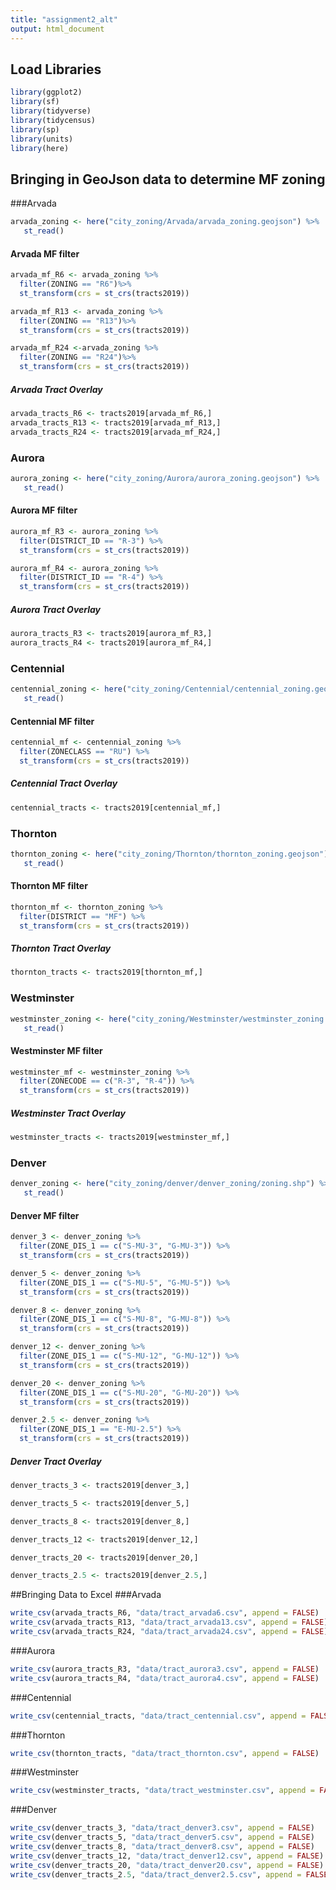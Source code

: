 ```yaml
---
title: "assignment2_alt"
output: html_document
---
```

## Load Libraries
```r
library(ggplot2)
library(sf)
library(tidyverse)
library(tidycensus)
library(sp)
library(units)
library(here)
```

## Bringing in GeoJson data to determine MF zoning

###Arvada
``` r
arvada_zoning <- here("city_zoning/Arvada/arvada_zoning.geojson") %>%
   st_read()

```
#### Arvada MF filter
``` r
arvada_mf_R6 <- arvada_zoning %>%
  filter(ZONING == "R6")%>%
  st_transform(crs = st_crs(tracts2019))

arvada_mf_R13 <- arvada_zoning %>%
  filter(ZONING == "R13")%>%
  st_transform(crs = st_crs(tracts2019))

arvada_mf_R24 <-arvada_zoning %>%
  filter(ZONING == "R24")%>%
  st_transform(crs = st_crs(tracts2019))
```

##### Arvada Tract Overlay
```r
arvada_tracts_R6 <- tracts2019[arvada_mf_R6,]
arvada_tracts_R13 <- tracts2019[arvada_mf_R13,]
arvada_tracts_R24 <- tracts2019[arvada_mf_R24,]
```

### Aurora 
``` r
aurora_zoning <- here("city_zoning/Aurora/aurora_zoning.geojson") %>%
   st_read()

```
#### Aurora MF filter
``` r
aurora_mf_R3 <- aurora_zoning %>%
  filter(DISTRICT_ID == "R-3") %>%
  st_transform(crs = st_crs(tracts2019))

aurora_mf_R4 <- aurora_zoning %>%
  filter(DISTRICT_ID == "R-4") %>%
  st_transform(crs = st_crs(tracts2019))

```

##### Aurora Tract Overlay
```r
aurora_tracts_R3 <- tracts2019[aurora_mf_R3,]
aurora_tracts_R4 <- tracts2019[aurora_mf_R4,]
```

### Centennial 
``` r
centennial_zoning <- here("city_zoning/Centennial/centennial_zoning.geojson") %>%
   st_read()

```
#### Centennial MF filter
``` r
centennial_mf <- centennial_zoning %>%
  filter(ZONECLASS == "RU") %>%
  st_transform(crs = st_crs(tracts2019))
```

##### Centennial Tract Overlay
```r
centennial_tracts <- tracts2019[centennial_mf,]
```

### Thornton 
``` r
thornton_zoning <- here("city_zoning/Thornton/thornton_zoning.geojson") %>%
   st_read()

```
#### Thornton MF filter
``` r
thornton_mf <- thornton_zoning %>%
  filter(DISTRICT == "MF") %>%
  st_transform(crs = st_crs(tracts2019))
```

##### Thornton Tract Overlay
```r
thornton_tracts <- tracts2019[thornton_mf,]
```

### Westminster 
``` r
westminster_zoning <- here("city_zoning/Westminster/westminster_zoning.geojson") %>%
   st_read()

```
#### Westminster MF filter
``` r
westminster_mf <- westminster_zoning %>%
  filter(ZONECODE == c("R-3", "R-4")) %>%
  st_transform(crs = st_crs(tracts2019))
```

##### Westminster Tract Overlay
```r
westminster_tracts <- tracts2019[westminster_mf,]
```

### Denver 
``` r
denver_zoning <- here("city_zoning/denver/denver_zoning/zoning.shp") %>%
   st_read()

```
#### Denver MF filter
``` r
denver_3 <- denver_zoning %>%
  filter(ZONE_DIS_1 == c("S-MU-3", "G-MU-3")) %>%
  st_transform(crs = st_crs(tracts2019))

denver_5 <- denver_zoning %>%
  filter(ZONE_DIS_1 == c("S-MU-5", "G-MU-5")) %>%
  st_transform(crs = st_crs(tracts2019))

denver_8 <- denver_zoning %>%
  filter(ZONE_DIS_1 == c("S-MU-8", "G-MU-8")) %>%
  st_transform(crs = st_crs(tracts2019))

denver_12 <- denver_zoning %>%
  filter(ZONE_DIS_1 == c("S-MU-12", "G-MU-12")) %>%
  st_transform(crs = st_crs(tracts2019))

denver_20 <- denver_zoning %>%
  filter(ZONE_DIS_1 == c("S-MU-20", "G-MU-20")) %>%
  st_transform(crs = st_crs(tracts2019))

denver_2.5 <- denver_zoning %>%
  filter(ZONE_DIS_1 == "E-MU-2.5") %>%
  st_transform(crs = st_crs(tracts2019))
```

##### Denver Tract Overlay
```r
denver_tracts_3 <- tracts2019[denver_3,]

denver_tracts_5 <- tracts2019[denver_5,]

denver_tracts_8 <- tracts2019[denver_8,]

denver_tracts_12 <- tracts2019[denver_12,]

denver_tracts_20 <- tracts2019[denver_20,]

denver_tracts_2.5 <- tracts2019[denver_2.5,]
```

##Bringing Data to Excel
###Arvada
``` r
write_csv(arvada_tracts_R6, "data/tract_arvada6.csv", append = FALSE)
write_csv(arvada_tracts_R13, "data/tract_arvada13.csv", append = FALSE)
write_csv(arvada_tracts_R24, "data/tract_arvada24.csv", append = FALSE)

```

###Aurora
``` r
write_csv(aurora_tracts_R3, "data/tract_aurora3.csv", append = FALSE)
write_csv(aurora_tracts_R4, "data/tract_aurora4.csv", append = FALSE)

```

###Centennial
``` r
write_csv(centennial_tracts, "data/tract_centennial.csv", append = FALSE)

```

###Thornton
``` r
write_csv(thornton_tracts, "data/tract_thornton.csv", append = FALSE)

```

###Westminster
``` r
write_csv(westminster_tracts, "data/tract_westminster.csv", append = FALSE)

```

###Denver
```r
write_csv(denver_tracts_3, "data/tract_denver3.csv", append = FALSE)
write_csv(denver_tracts_5, "data/tract_denver5.csv", append = FALSE)
write_csv(denver_tracts_8, "data/tract_denver8.csv", append = FALSE)
write_csv(denver_tracts_12, "data/tract_denver12.csv", append = FALSE)
write_csv(denver_tracts_20, "data/tract_denver20.csv", append = FALSE)
write_csv(denver_tracts_2.5, "data/tract_denver2.5.csv", append = FALSE)
```